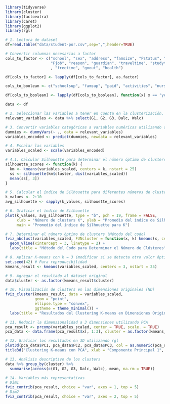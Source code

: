 ```r
library(tidyverse)
library(cluster)
library(factoextra)
library(caret)
library(ggplot2)
library(rgl)

# 1. Lectura de dataset
df=read.table("data/student-por.csv",sep=",",header=TRUE)

# Convertir columnas necesarias a factor
cols_to_factor <- c("school", "sex", "address", "famsize", "Pstatus", "Medu", "Fedu", "Mjob", 
                    "Fjob", "reason", "guardian", "traveltime", "studytime" ,"famrel"
                    , "freetime", "goout", "health")

df[cols_to_factor] <- lapply(df[cols_to_factor], as.factor)

cols_to_boolean <- c("schoolsup", "famsup", "paid", "activities", "nursery", "higher", "internet", "romantic")

df[cols_to_boolean] <- lapply(df[cols_to_boolean], function(x) x == "yes")

data <- df

# 2. Seleccionar las variables a tener en cuenta en la clusterización. Hemos elegido las variables que hemos considerado más interesantes relativas a las notas obtenidas y al consumo de alcohol de los alumnos
relevant_variables <- data %>% select(G1, G2, G3, Dalc, Walc)

# 3. Convertir variables categóricas a variables numéricas utilizando one-hot encoding
dummies <- dummyVars(~ ., data = relevant_variables)
variables_encoded <- predict(dummies, newdata = relevant_variables)

# 4. Escalar las variables
variables_scaled <- scale(variables_encoded)

# 4.1. Calcular Silhouette para determinar el número óptimo de clusters
silhouette_scores <- function(k) {
  km <- kmeans(variables_scaled, centers = k, nstart = 25)
  ss <- silhouette(km$cluster, dist(variables_scaled))
  mean(ss[, 3])
}

# 5. Calcular el índice de Silhouette para diferentes números de clusters
k_values <- 2:10
avg_silhouette <- sapply(k_values, silhouette_scores)

# 6. Graficar el índice de Silhouette
plot(k_values, avg_silhouette, type = "b", pch = 19, frame = FALSE, 
     xlab = "Número de clusters K", ylab = "Promedio del índice de Silhouette",
     main = "Promedio del índice de Silhouette para K")

# 7. Determinar el número óptimo de clusters (Método del codo)
fviz_nbclust(variables_scaled, FUNcluster = function(x, k) kmeans(x, centers = k, nstart = 25), method = "wss") +
  geom_vline(xintercept = 3, linetype = 2) +
  labs(title = "Método del Codo para Determinar el Número de Clústeres")

# 8. Aplicar K-means con k = 3 (modificar si se detecta otro valor óptimo)
set.seed(42) # Para reproducibilidad
kmeans_result <- kmeans(variables_scaled, centers = 3, nstart = 25)

# 9. Agregar el resultado al dataset original
data$cluster <- as.factor(kmeans_result$cluster)

# 10. Visualización de clusters en las dimensiones originales (ND)
fviz_cluster(kmeans_result, data = variables_scaled, 
             geom = "point", 
             ellipse.type = "convex", 
             ggtheme = theme_minimal()) +
  labs(title = "Resultados del Clustering K-means en Dimensiones Originales")

# 11. Reducir la dimensionalidad a 3 dimensiones utilizando PCA
pca_result <- prcomp(variables_scaled, center = TRUE, scale. = TRUE)
pca_data <- data.frame(pca_result$x[, 1:3], cluster = as.factor(kmeans_result$cluster))

# 12. Graficar los resultados en 3D utilizando rgl
plot3d(pca_data$PC1, pca_data$PC2, pca_data$PC3, col = as.numeric(pca_data$cluster), type = "s", size = 1)
title3d("Clustering K-means con PCA", xlab = "Componente Principal 1", ylab = "Componente Principal 2", zlab = "Componente Principal 3")

# 13. Análisis descriptivo de los clusters
data %>% group_by(cluster) %>%
  summarise(across(c(G1, G2, G3, Dalc, Walc), mean, na.rm = TRUE))

# 14. Variables más representativas 
# Dim1
fviz_contrib(pca_result, choice = "var", axes = 1, top = 5)
# Dim2
fviz_contrib(pca_result, choice = "var", axes = 2, top = 5)
```
